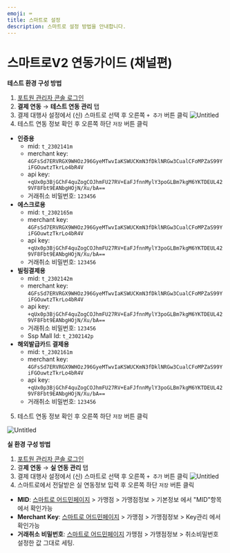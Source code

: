 ```yaml
---
emoji: ⌨
title: 스마트로 설정
description: 스마트로 설정 방법을 안내합니다.
---
```




# 스마트로V2 연동가이드 (채널편)

**테스트 환경 구성 방법**

1. [포트원 관리자 콘솔 로그인](https://admin.portone.io/integration)
2. **결제 연동** → **테스트 연동 관리** 탭
3. 결제 대행사 설정에서 (신) 스마트로 선택 후 오른쪽 `+ 추가` 버튼 클릭
   ![Untitled](https://s3-us-west-2.amazonaws.com/secure.notion-static.com/46f77f83-7cf8-4200-b013-075ee4ce4e94/Untitled.png)
4. 테스트 연동 정보 확인 후 오른쪽 하단 `저장` 버튼 클릭

- **인증용**
  - mid: `t_2302141m`
  - merchant key: `4GFsSd7ERVRGX9WHOzJ96GyeMTwvIaKSWUCKmN3fDklNRGw3CualCFoMPZaS99YiFGOuwtzTkrLo4bR4V`
  - api key: `+qUx0p3BjGChF4quZogCOJhmFU27RV+EaFJfnnMylY3poGLBm7kgM6YKTDEUL429VF8Fbt9EANbgHOjN/Xu/bA==`
  - 거래취소 비밀번호: `123456`
- **에스크로용**
  - mid: `t_2302165m`
  - merchant key: `4GFsSd7ERVRGX9WHOzJ96GyeMTwvIaKSWUCKmN3fDklNRGw3CualCFoMPZaS99YiFGOuwtzTkrLo4bR4V`
  - api key: `+qUx0p3BjGChF4quZogCOJhmFU27RV+EaFJfnnMylY3poGLBm7kgM6YKTDEUL429VF8Fbt9EANbgHOjN/Xu/bA==`
  - 거래취소 비밀번호: `123456`
- **빌링결제용**
  - mid: `t_2302142m`
  - merchant key: `4GFsSd7ERVRGX9WHOzJ96GyeMTwvIaKSWUCKmN3fDklNRGw3CualCFoMPZaS99YiFGOuwtzTkrLo4bR4V`
  - api key: `+qUx0p3BjGChF4quZogCOJhmFU27RV+EaFJfnnMylY3poGLBm7kgM6YKTDEUL429VF8Fbt9EANbgHOjN/Xu/bA==`
  - 거래취소 비밀번호: `123456`
  - Ssp Mall Id: `t_2302142p`
- **해외발급카드 결제용**
  - mid: `t_2302161m`
  - merchant key: `4GFsSd7ERVRGX9WHOzJ96GyeMTwvIaKSWUCKmN3fDklNRGw3CualCFoMPZaS99YiFGOuwtzTkrLo4bR4V`
  - api key: `+qUx0p3BjGChF4quZogCOJhmFU27RV+EaFJfnnMylY3poGLBm7kgM6YKTDEUL429VF8Fbt9EANbgHOjN/Xu/bA==`
  - 거래취소 비밀번호: `123456`

5. 테스트 연동 정보 확인 후 오른쪽 하단 `저장` 버튼 클릭

![Untitled](https://s3-us-west-2.amazonaws.com/secure.notion-static.com/5fd78103-5513-48ca-a312-dabc2b059d9c/Untitled.png)

**실 환경 구성 방법**

1. [포트원 관리자 콘솔 로그인](https://admin.portone.io/integration)
2. 결**제 연동** → **실 연동 관리** 탭
3. 결제 대행사 설정에서 (신) 스마트로 선택 후 오른쪽 `+ 추가` 버튼 클릭
   ![Untitled](https://s3-us-west-2.amazonaws.com/secure.notion-static.com/9b6d42ea-d39e-4991-b54f-92ba00663b98/Untitled.png)
4. 스마트로에서 전달받은 실 연동정보 입력 후 오른쪽 하단 `저장` 버튼 클릭

- **MID**: [스마트로 어드민페이지](https://www.smilepay.co.kr/) > 가맹점 > 가맹점정보 > 기본정보 에서 "MID"항목에서 확인가능
- **Merchant Key**: [스마트로 어드민페이지](https://www.smilepay.co.kr/) > 가맹점 > 가맹점정보 > Key관리 에서 확인가능
- **거래취소 비밀번호**: [스마트로 어드민페이지](https://www.smilepay.co.kr/) 가맹점 > 가맹점정보 > 취소비밀번호 설정한 값 그대로 세팅.
